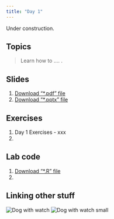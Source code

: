 ```yaml
---
title: "Day 1"
---
```


::: callout-warning
Under construction.
:::


## Topics

> Learn how to .... .

## Slides

1.  [Download "*.pdf" file](slides/Presentazione standard1.pdf)
2.  [Download "*.pptx" file](slides/Presentazione standard1.pptx)


## Exercises

1.  Day 1 Exercises - xxx
2.  

## Lab code

1.  [Download "*.R" file](exercises/labs_day1.R)
2.  

## Linking other stuff

![Dog with watch](exercises/images/dog-watch-mondo.png)
![Dog with watch small](exercises/images/dog-watch-small.png)
